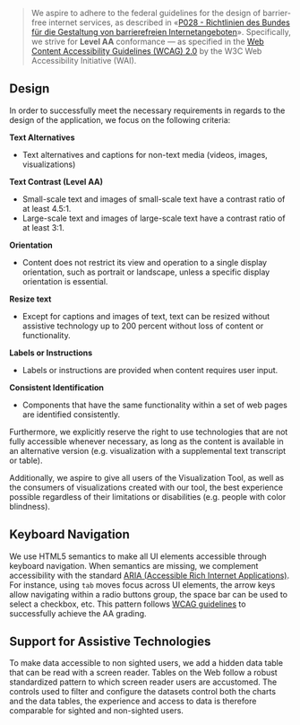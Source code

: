 > We aspire to adhere to the federal guidelines for the design of barrier-free internet services, as described in «[P028 - Richtlinien des Bundes für die Gestaltung von barrierefreien Internetangeboten](https://www.isb.admin.ch/isb/de/home/ikt-vorgaben/prozesse-methoden/p028-richtlinien_bund_gestaltung_barrierefreie_internetangebote.html)». Specifically, we strive for **Level AA** conformance — as specified in the [Web Content Accessibility Guidelines (WCAG) 2.0](https://www.w3.org/TR/WCAG20/) by the W3C Web Accessibility Initiative (WAI).

## Design

In order to successfully meet the necessary requirements in regards to the design of the application, we focus on the following criteria:

**Text Alternatives**

- Text alternatives and captions for non-text media (videos, images, visualizations)

**Text Contrast (Level AA)**

- Small-scale text and images of small-scale text have a contrast ratio of at least 4.5:1.
- Large-scale text and images of large-scale text have a contrast ratio of at least 3:1.

**Orientation**

- Content does not restrict its view and operation to a single display orientation, such as portrait or landscape, unless a specific display orientation is essential.

**Resize text**

- Except for captions and images of text, text can be resized without assistive technology up to 200 percent without loss of content or functionality.

**Labels or Instructions**

- Labels or instructions are provided when content requires user input.

**Consistent Identification**

- Components that have the same functionality within a set of web pages are identified consistently.

Furthermore, we explicitly reserve the right to use technologies that are not fully accessible whenever necessary, as long as the content is available in an alternative version (e.g. visualization with a supplemental text transcript or table).

Additionally, we aspire to give all users of the Visualization Tool, as well as the consumers of visualizations created with our tool, the best experience possible regardless of their limitations or disabilities (e.g. people with color blindness).

## Keyboard Navigation

We use HTML5 semantics to make all UI elements accessible through keyboard navigation. When semantics are missing, we complement accessibility with the standard [ARIA (Accessible Rich Internet Applications)](https://developer.mozilla.org/en-US/docs/Web/Accessibility/ARIA). For instance, using `tab` moves focus across UI elements, the arrow keys allow navigating within a radio buttons group, the space bar can be used to select a checkbox, etc. This pattern follows [WCAG guidelines](https://www.w3.org/WAI/WCAG21/quickref/) to successfully achieve the AA grading.

## Support for Assistive Technologies

To make data accessible to non sighted users, we add a hidden data table that can be read with a screen reader. Tables on the Web follow a robust standardized pattern to which screen reader users are accustomed. The controls used to filter and configure the datasets control both the charts and the data tables, the experience and access to data is therefore comparable for sighted and non-sighted users.
